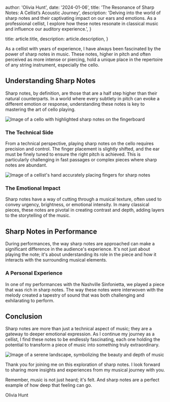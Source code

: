 
  author: 'Olivia Hunt',
  date: '2024-01-06',
  title: 'The Resonance of Sharp Notes: A Cellist’s Acoustic Journey',
  description:
    'Delving into the world of sharp notes and their captivating impact on our ears and emotions. As a professional cellist, I explore how these notes resonate in classical music and influence our auditory experience.',
}

  title: article.title,
  description: article.description,
}


As a cellist with years of experience, I have always been fascinated by the power of sharp notes in music. These notes, higher in pitch and often perceived as more intense or piercing, hold a unique place in the repertoire of any string instrument, especially the cello.

## Understanding Sharp Notes

Sharp notes, by definition, are those that are a half step higher than their natural counterparts. In a world where every subtlety in pitch can evoke a different emotion or response, understanding these notes is key to mastering the art of cello playing.

![Image of a cello with highlighted sharp notes on the fingerboard](https://images.unsplash.com/photo-1621628898826-8956e10449eb?w=800&auto=format&fit=crop&q=60&ixlib=rb-4.0.3&ixid=M3wxMjA3fDB8MHxzZWFyY2h8NHx8Y2VsbG8lMjBwbGF5ZXJ8ZW58MHx8MHx8fDA%3D)


### The Technical Side

From a technical perspective, playing sharp notes on the cello requires precision and control. The finger placement is slightly shifted, and the ear must be finely tuned to ensure the right pitch is achieved. This is particularly challenging in fast passages or complex pieces where sharp notes are abundant.

![Image of a cellist's hand accurately placing fingers for sharp notes](https://images.unsplash.com/photo-1695272099760-4af8df9e1462?w=800&auto=format&fit=crop&q=60&ixlib=rb-4.0.3&ixid=M3wxMjA3fDB8MHxzZWFyY2h8M3x8Y2VsbG8lMjBwbGF5ZXJ8ZW58MHx8MHx8fDA%3D)

### The Emotional Impact

Sharp notes have a way of cutting through a musical texture, often used to convey urgency, brightness, or emotional intensity. In many classical pieces, these notes are pivotal in creating contrast and depth, adding layers to the storytelling of the music.

## Sharp Notes in Performance

During performances, the way sharp notes are approached can make a significant difference in the audience's experience. It's not just about playing the note; it's about understanding its role in the piece and how it interacts with the surrounding musical elements.

### A Personal Experience

In one of my performances with the Nashville Sinfonietta, we played a piece that was rich in sharp notes. The way these notes were interwoven with the melody created a tapestry of sound that was both challenging and exhilarating to perform.

## Conclusion

Sharp notes are more than just a technical aspect of music; they are a gateway to deeper emotional expression. As I continue my journey as a cellist, I find these notes to be endlessly fascinating, each one holding the potential to transform a piece of music into something truly extraordinary.

![Image of a serene landscape, symbolizing the beauty and depth of music](https://images.unsplash.com/photo-1693122962494-37d883197098?w=800&auto=format&fit=crop&q=60&ixlib=rb-4.0.3&ixid=M3wxMjA3fDB8MHxzZWFyY2h8MTF8fHNlcmVuZSUyMGxhbmRzY2FwZXxlbnwwfHwwfHx8MA%3D%3D)

Thank you for joining me on this exploration of sharp notes. I look forward to sharing more insights and experiences from my musical journey with you.

Remember, music is not just heard; it's felt. And sharp notes are a perfect example of how deep that feeling can go.

Olivia Hunt
